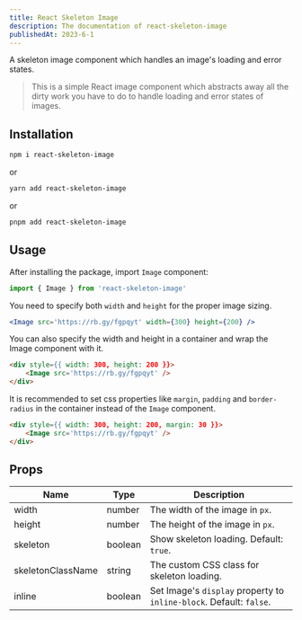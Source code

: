 ```yaml
---
title: React Skeleton Image
description: The documentation of react-skeleton-image
publishedAt: 2023-6-1
---
```


A skeleton image component which handles an image's loading and error states.

> This is a simple React image component which abstracts away all the dirty work you have to do to handle loading and error states of images.

## Installation

```bash
npm i react-skeleton-image
```

or

```bash
yarn add react-skeleton-image
```

or

```bash
pnpm add react-skeleton-image
```

## Usage

After installing the package, import `Image` component:

```js
import { Image } from 'react-skeleton-image'
```

You need to specify both `width` and `height` for the proper image sizing.

```jsx
<Image src='https://rb.gy/fgpqyt' width={300} height={200} />
```

You can also specify the width and height in a container and wrap the Image component with it.

```html
<div style={{ width: 300, height: 200 }}>
    <Image src='https://rb.gy/fgpqyt' />
</div>
```

It is recommended to set css properties like `margin`, `padding` and `border-radius` in the container instead of the `Image` component.

```html
<div style={{ width: 300, height: 200, margin: 30 }}>
    <Image src='https://rb.gy/fgpqyt' />
</div>
```

## Props

| Name              | Type    | Description                                                         |
| ----------------- | ------- | ------------------------------------------------------------------- |
| width             | number  | The width of the image in `px`.                                     |
| height            | number  | The height of the image in `px`.                                    |
| skeleton          | boolean | Show skeleton loading. Default: `true`.                             |
| skeletonClassName | string  | The custom CSS class for skeleton loading.                          |
| inline            | boolean | Set Image's `display` property to `inline-block`. Default: `false`. |
